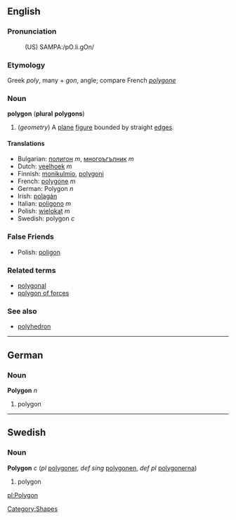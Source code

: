 ==English==
===Pronunciation===
:(US) SAMPA:/pO.li.gOn/

===Etymology===
Greek ''poly'', many + ''gon'', angle; compare French ''[[polygone]]''

===Noun===
'''polygon''' ('''plural''' '''polygons''')

#(''geometry'') A [[plane]] [[figure]] bounded by straight [[edge]]s.

====Translations====
*Bulgarian: [[полигон]] ''m'', [[многоъгълник]] ''m''
*Dutch: [[veelhoek]] ''m''
*Finnish: [[monikulmio]], [[polygoni]]
*French: [[polygone]] ''m''
*German: Polygon ''n''
*Irish: [[polagán]]
*Italian: [[poligono]] ''m''
*Polish: [[wielokąt]] ''m''
*Swedish: polygon ''c''

===False Friends===
*Polish: [[poligon]]

===Related terms===
*[[polygonal]]
*[[polygon of forces]]

===See also===
*[[polyhedron]]

----
==German==
===Noun===
'''Polygon''' ''n''

#polygon

----
==Swedish==
===Noun===
'''Polygon''' ''c'' (''pl'' [[polygoner]], ''def sing'' [[polygonen]], ''def pl'' [[polygonerna]])

# polygon

[[pl:Polygon]]
[[Category:Shapes]]